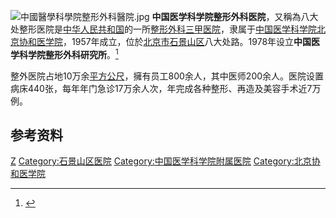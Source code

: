 [[File:中國醫學科學院整形外科醫院.jpg|thumb]]
'''中国医学科学院整形外科医院'''，又稱為八大处整形医院是[[中华人民共和国|中华人民共和国]]的一所[[整形外科|整形外科]][[三甲医院|三甲医院]]，隶属于[[中国医学科学院|中国医学科学院]][[北京协和医学院|北京协和医学院]]，1957年成立，位於[[北京市|北京市]][[石景山区|石景山区]]八大处路。1978年设立'''中国医学科学院整形外科研究所'''。<ref>{{Cite book|title=北京百科词典 • 科学技术卷|author=曹子西, 张登义, 曹增友主编; 张进京, 傅亿伸, 汪永宁等副主编|publisher=北京科学技术出版社|year=1992|isbn=|location=北京|pages=}}</ref>

整外医院占地10万余[[平方公尺|平方公尺]]，擁有员工800余人，其中医师200余人。医院设置病床440张，每年年门急诊17万余人次，年完成各种整形、再造及美容手术近7万例。

== 参考资料 ==
{{reflist}}
{{Hospital-stub}}
{{中华人民共和国国家卫生健康委员会直属（管理）医院}}
[[Category:中华人民共和国国家卫生健康委员会直属（管理）医院|Z]]
[[Category:石景山区医院|Category:石景山区医院]]
[[Category:中国医学科学院附属医院|Category:中国医学科学院附属医院]]
[[Category:北京协和医学院|Category:北京协和医学院]]